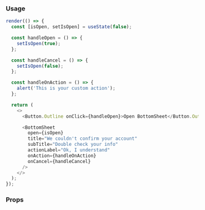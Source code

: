 ### Usage

```javascript state
render(() => {
  const [isOpen, setIsOpen] = useState(false);

  const handleOpen = () => {
    setIsOpen(true);
  };

  const handleCancel = () => {
    setIsOpen(false);
  };

  const handleOnAction = () => {
    alert('This is your custom action');
  };

  return (
    <>
      <Button.Outline onClick={handleOpen}>Open BottomSheet</Button.Outline>

      <BottomSheet 
        open={isOpen} 
        title="We couldn't confirm your account" 
        subTitle="Double check your info" 
        actionLabel="Ok, I understand" 
        onAction={handleOnAction}  
        onCancel={handleCancel}
      />
    </>
  );
});
```

### Props

<PropsTable component="BottomSheet" platform="web" />
